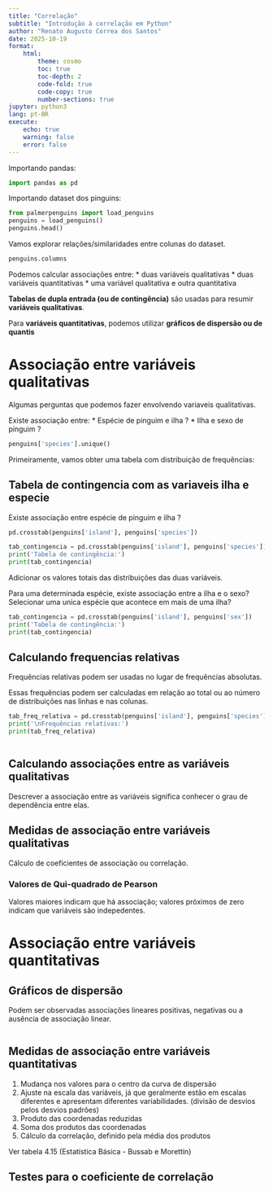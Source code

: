```yaml
---
title: "Correlação"
subtitle: "Introdução à correlação em Python"
author: "Renato Augusto Correa dos Santos"
date: 2025-10-19
format:
    html:
        theme: cosmo
        toc: true
        toc-depth: 2
        code-fold: true
        code-copy: true
        number-sections: true
jupyter: python3
lang: pt-BR
execute:
    echo: true
    warning: false
    error: false
---
```


Importando pandas:

```python
import pandas as pd
```


Importando dataset dos pinguins:

```python
from palmerpenguins import load_penguins
penguins = load_penguins()
penguins.head()
```

Vamos explorar relações/similaridades entre colunas do dataset.

```python
penguins.columns
```


Podemos calcular associações entre:
 * duas variáveis qualitativas
 * duas variáveis quantitativas
 * uma variável qualitativa e outra quantitativa

**Tabelas de dupla entrada (ou de contingência)** são usadas para resumir **variáveis qualitativas**.

Para **variáveis quantitativas**, podemos utilizar **gráficos de dispersão ou de quantis**



# Associação entre variáveis qualitativas

Algumas perguntas que podemos fazer envolvendo variaveis qualitativas.

Existe associação entre:
 * Espécie de pinguim e ilha ?
 * Ilha e sexo de pinguim ?

```python
penguins['species'].unique()
```

Primeiramente, vamos obter uma tabela com distribuição de frequências:

## Tabela de contingencia com as variaveis ilha e especie

Existe associação entre espécie de pinguim e ilha ?

```python
pd.crosstab(penguins['island'], penguins['species'])
```



```python
tab_contingencia = pd.crosstab(penguins['island'], penguins['species'])
print('Tabela de contingência:')
print(tab_contingencia)
```

Adicionar os valores totais das distribuições das duas variáveis.


Para uma determinada espécie, existe associação entre a ilha e o sexo? Selecionar uma unica espécie que acontece em mais de uma ilha?


```python
tab_contingencia = pd.crosstab(penguins['island'], penguins['sex'])
print('Tabela de contingência:')
print(tab_contingencia)
```




## Calculando frequencias relativas

Frequências relativas podem ser usadas no lugar de frequências absolutas.

Essas frequências podem ser calculadas em relação ao total ou ao número de distribuições nas linhas e nas colunas. 


```python
tab_freq_relativa = pd.crosstab(penguins['island'], penguins['species'], normalize='all')
print('\nFrequências relativas:')
print(tab_freq_relativa)
```




```python

```


## Calculando associações entre as variáveis qualitativas

Descrever a associação entre as variáveis significa conhecer o grau de dependência entre elas.


## Medidas de associação entre variáveis qualitativas

Cálculo de coeficientes de associação ou correlação.

### Valores de Qui-quadrado de Pearson

Valores maiores indicam que há associação; valores próximos de zero indicam que variáveis são indepedentes.



### 


# Associação entre variáveis quantitativas

## Gráficos de dispersão

Podem ser observadas associações lineares positivas, negativas ou a ausência de associação linear.

```python

```


## Medidas de associação entre variáveis quantitativas


1. Mudança nos valores para o centro da curva de dispersão
2. Ajuste na escala das variáveis, já que geralmente estão em escalas diferentes e apresentam diferentes variabilidades. (divisão de desvios pelos desvios padrões)
3. Produto das coordenadas reduzidas
4. Soma dos produtos das coordenadas
5. Cálculo da correlação, definido pela média dos produtos

Ver tabela 4.15 (Estatística Básica - Bussab e Morettin)



## Testes para o coeficiente de correlação


